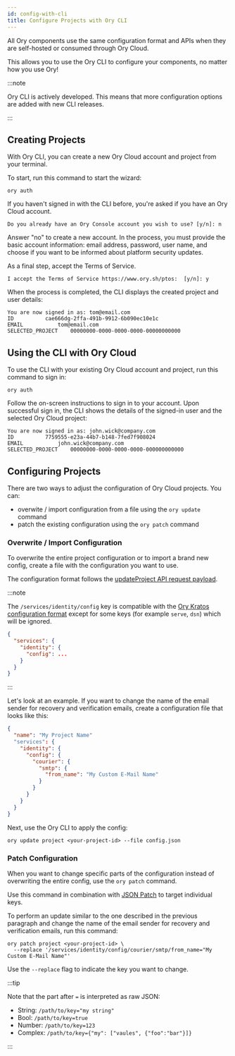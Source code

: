 ```yaml
---
id: config-with-cli
title: Configure Projects with Ory CLI
---
```


All Ory components use the same configuration format and APIs when they are
self-hosted or consumed through Ory Cloud.

This allows you to use the Ory CLI to configure your components, no matter how
you use Ory!

:::note

Ory CLI is actively developed. This means that more configuration options are
added with new CLI releases.

:::

## Creating Projects

With Ory CLI, you can create a new Ory Cloud account and project from your
terminal.

To start, run this command to start the wizard:

```shell
ory auth
```

If you haven't signed in with the CLI before, you're asked if you have an Ory
Cloud account.

```shell
Do you already have an Ory Console account you wish to use? [y/n]: n
```

Answer "no" to create a new account. In the process, you must provide the basic
account information: email address, password, user name, and choose if you want
to be informed about platform security updates.

As a final step, accept the Terms of Service.

```shell
I accept the Terms of Service https://www.ory.sh/ptos:  [y/n]: y
```

When the process is completed, the CLI displays the created project and user
details:

```text
You are now signed in as: tom@email.com
ID			cae666dg-2ffa-491b-9912-6b090ec10e1c
EMAIL			tom@email.com
SELECTED_PROJECT	00000000-0000-0000-0000-00000000000
```

## Using the CLI with Ory Cloud

To use the CLI with your existing Ory Cloud account and project, run this
command to sign in:

```shell
ory auth
```

Follow the on-screen instructions to sign in to your account. Upon successful
sign in, the CLI shows the details of the signed-in user and the selected Ory
Cloud project:

```text
You are now signed in as: john.wick@company.com
ID			7759555-e23a-44b7-b148-7fed7f908024
EMAIL			john.wick@company.com
SELECTED_PROJECT	00000000-0000-0000-0000-000000000000
```

## Configuring Projects

There are two ways to adjust the configuration of Ory Cloud projects. You can:

- overwite / import configuration from a file using the `ory update` command
- patch the existing configuration using the `ory patch` command

### Overwrite / Import Configuration

To overwrite the entire project configuration or to import a brand new config,
create a file with the configuration you want to use.

The configuration format follows the
[updateProject API request payload](../reference/api.mdx#operation/updateProject).

:::note

The `/services/identity/config` key is compatible with the
[Ory Kratos configuration format](../docs/kratos/reference/configuration.md)
except for some keys (for example `serve`, `dsn`) which will be ignored.

```json
{
  "services": {
    "identity": {
      "config": ...
    }
  }
}
```

:::

Let's look at an example. If you want to change the name of the email sender for
recovery and verification emails, create a configuration file that looks like
this:

```json title="config.json"
{
  "name": "My Project Name"
  "services": {
    "identity": {
      "config": {
        "courier": {
          "smtp": {
            "from_name": "My Custom E-Mail Name"
          }
        }
      }
    }
  }
}
```

Next, use the Ory CLI to apply the config:

```shell
ory update project <your-project-id> --file config.json
```

### Patch Configuration

When you want to change specific parts of the configuration instead of
overwriting the entire config, use the `ory patch` command.

Use this command in combination with [JSON Patch](http://jsonpatch.com/) to
target individual keys.

To perform an update similar to the one described in the previous paragraph and
change the name of the email sender for recovery and verification emails, run
this command:

```
ory patch project <your-project-id> \
  --replace '/services/identity/config/courier/smtp/from_name="My Custom E-Mail Name"'
```

Use the `--replace` flag to indicate the key you want to change.

:::tip

Note that the part after `=` is interpreted as raw JSON:

- String: `/path/to/key="my string"`
- Bool: `/path/to/key=true`
- Number: `/path/to/key=123`
- Complex: `/path/to/key={"my": ["vaules", {"foo":"bar"}]}`

:::
